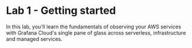 ---
---


# Lab 1 - Getting started

In this lab, you'll learn the fundamentals of observing your AWS services with Grafana Cloud's single pane of glass across serverless, infrastructure and managed services.

<DocCardList />

